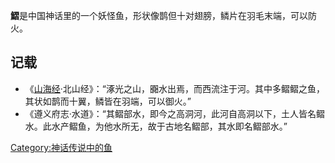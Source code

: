 '''{{ruby-py|鰼|-{zh-cn:xí;zh-tw:ㄒㄧˊ}-}}鰼'''是中国神话里的一个妖怪鱼，形状像鹊但十对翅膀，鳞片在羽毛末端，可以防火。

==记载==
*《[[山海经|山海经]]·北山经》：“涿光之山，嚻水出焉，而西流注于河。其中多鳛鳛之鱼，其状如鹊而十翼，鳞皆在羽端，可以御火。”
*《遵义府志·水道》：“其鳛部水，即今之高洞河，此河自高洞以下，土人皆名鳛水。此水产鳛鱼，为他水所无，故于古地名鳛部，其水即名鳛部水。”

{{stub}}
[[Category:神话传说中的鱼|Category:神话传说中的鱼]]